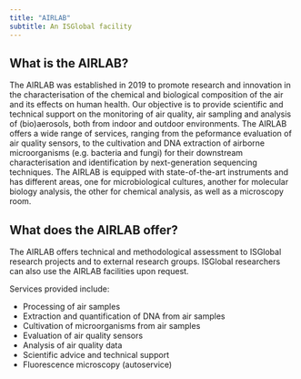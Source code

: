 ```yaml
---
title: "AIRLAB"
subtitle: An ISGlobal facility
---
```


## What is the AIRLAB?

The AIRLAB was established in 2019 to promote research and innovation in the characterisation of the chemical and biological composition of the air and its effects on human health. Our objective is to provide scientific and technical support on the monitoring of air quality, air sampling and analysis of (bio)aerosols, both from indoor and outdoor environments. The AIRLAB offers a wide range of services, ranging from the peformance evaluation of air quality sensors, to the cultivation and DNA extraction of airborne microorganisms (e.g. bacteria and fungi) for their downstream characterisation and identification by next-generation sequencing techniques.
The AIRLAB is equipped with state-of-the-art instruments and has different areas, one for microbiological cultures, another for molecular biology analysis, the other for chemical analysis, as well as a microscopy room. 

## What does the AIRLAB offer?

The AIRLAB offers technical and methodological assessment to ISGlobal research projects and to external research groups. ISGlobal researchers can also use the AIRLAB facilities upon request.

Services provided include:

- Processing of air samples
- Extraction and quantification of DNA from air samples
- Cultivation of microorganisms from air samples
- Evaluation of air quality sensors
- Analysis of air quality data
- Scientific advice and technical support
- Fluorescence microscopy (autoservice)

